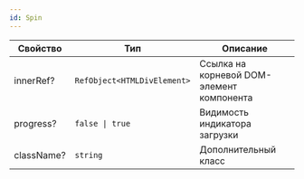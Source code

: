 ```yaml
---
id: Spin
---
```


<!-- props:start -->
| Свойство   | Тип                         | Описание                                  |
| ---------- | --------------------------- | ----------------------------------------- |
| innerRef?  | `RefObject<HTMLDivElement>` | Ссылка на корневой DOM-элемент компонента |
| progress?  | `false \| true`             | Видимость индикатора загрузки             |
| className? | `string`                    | Дополнительный класс                      |
<!-- props:end -->
